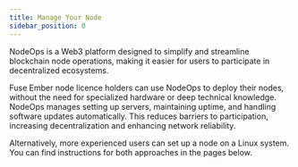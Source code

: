 ```yaml
---
title: Manage Your Node
sidebar_position: 0
---
```


NodeOps is a Web3 platform designed to simplify and streamline blockchain node operations, making it easier for users to participate in decentralized ecosystems.

Fuse Ember node licence holders can use NodeOps to deploy their nodes, without the need for specialized hardware or deep technical knowledge. NodeOps manages setting up servers, maintaining uptime, and handling software updates automatically. This reduces barriers to participation, increasing decentralization and enhancing network reliability.

Alternatively, more experienced users can set up a node on a Linux system. You can find instructions for both approaches in the pages below.
